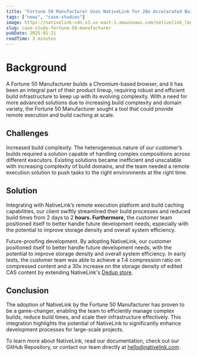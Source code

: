 ```yaml
---
title: "Fortune 50 Manufacturer Uses NativeLink For 20x Accelerated Build Speed and 30x Improved Storage Density"
tags: ["news", "case-studies"]
image: https://nativelink-cdn.s3.us-east-1.amazonaws.com/nativelink_logo.webp
slug: case-study-fortune-50-manufacturer
pubDate: 2025-01-21
readTime: 3 minutes
---
```


# Background

A Fortune 50 Manufacturer builds a Chromium-based browser, and it has been an integral part of their product lineup, requiring robust and efficient build infrastructure to keep up with its evolving complexity. With a need for more advanced solutions due to increasing build complexity and domain variety, the Fortune 50 Manufacturer sought a tool that could provide remote execution and build caching at scale.

## Challenges

Increased build complexity. The heterogeneous nature of our customer’s builds required a solution capable of handling complex compositions across different executors. Existing solutions became inefficient and unscalable with increasing complexity of build domains, and the team needed a remote execution solution to push tasks to the right environments at the right time.

## Solution

Integrating with NativeLink’s remote execution platform and build caching capabilities, our client swiftly streamlined their build processes and reduced build times from 2 days to 2 **hours. Furthermore,** the customer team positioned itself to better handle future development needs, especially with the potential to improve storage density and overall system efficiency.

Future-proofing development. By adopting NativeLink, our customer positioned itself to better handle future development needs, with the potential to improve storage density and overall system efficiency. In early tests, the customer team was able to achieve a 1:4 compression ratio on compressed content and a 30x increase on the storage density of edited CAS content by extending NativeLink's [Dedup store](https://github.com/TraceMachina/nativelink/blob/main/nativelink-store/src/dedup_store.rs).

## Conclusion

The adoption of NativeLink by the Fortune 50 Manufacturer has proven to be a game-changer, enabling the team to efficiently manage complex builds, reduce build times, and scale their infrastructure effectively. This integration highlights the potential of NativeLink to significantly enhance development processes for large-scale projects.

To learn more about NativeLink, read our documentation, check out our GitHub Repository, or contact our team directly at [hello@nativelink.com](mailto:hello@nativelink.com).
